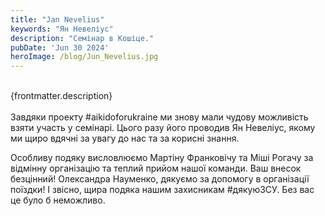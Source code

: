 ```yaml
---
title: "Jan Nevelius"
keywords: "Ян Невеліус"
description: "Семінар в Кошіце."
pubDate: 'Jun 30 2024'
heroImage: /blog/Jun_Nevelius.jpg
---
```

<br/>
{frontmatter.description}
<br/>
<br/>
Завдяки проекту #aikidoforukraine ми знову мали чудову можливість взяти участь у семінарі. 
Цього разу його проводив Ян Невеліус, якому ми щиро вдячні за увагу до нас та за корисні знання.

Особливу подяку висловлюємо Мартіну Франковічу та Міші Рогачу за відмінну організацію та теплий прийом нашої команди. Ваш внесок безцінний!
Олександра Науменко, дякуємо за допомогу в організації поїздки!
І звісно, щира подяка нашим захисникам #дякуюЗСУ. Без вас це було б неможливо.





